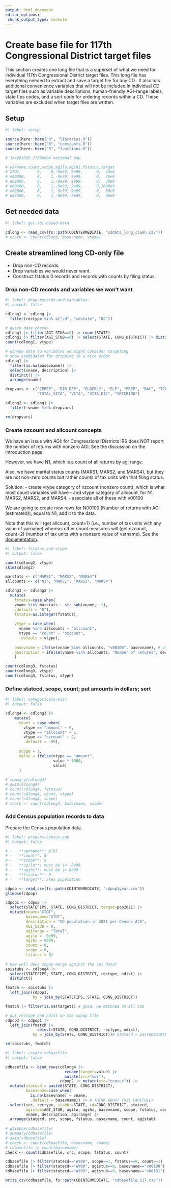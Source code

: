 ```yaml
---
output: html_document
editor_options: 
 chunk_output_type: console
---
```


# Create base file for 117th Congressional District target files

This section creates one long file that is a superset of what we need for individual 117th Congressional District target files. This long file has everything needed to extract and save a target file for any CD . It also has additional convenience variables that will not be included in individual CD target files such as variable descriptions, human-friendly AGI-range labels, state fips codes, and a sort code for ordering records within a CD. These variables are excluded when target files are written.

## Setup

```r
#| label: setup

source(here::here("R", "libraries.R"))
source(here::here("R", "constants.R"))
source(here::here("R", "functions.R"))

# 334283385.27000004 national pop

# varname,count,scope,agilo,agihi,fstatus,target
# XTOT,       0,    0,-9e99, 9e99,      0,  33e6
# e00300,     0,    1,-9e99, 9e99,      0,  20e9
# e00900,     0,    1,-9e99, 9e99,      0,  30e9
# e00200,     0,    1,-9e99, 9e99,      0,1000e9
# e02000,     0,    1,-9e99, 9e99,      0,  30e9
# e02400,     0,    1,-9e99, 9e99,      0,  60e9

```

## Get needed data

```r
#| label: get-soi-based-data

cdlong <- read_csv(fs::path(CDINTERMEDIATE, "cddata_long_clean.csv"))
# check <- count(cdlong, basevname, vname)

```


## Create streamlined long CD-only file 

-   Drop non-CD records.
-   Drop variables we would never want.
-   Construct fstatus 0 records and records with counts by filing status.

### Drop non-CD records and variables we won't want

```r
#| label: drop-records-and-variables
#| output: false

cdlong1 <- cdlong |> 
  filter(rectype %in% c("cd", "cdstate", "DC"))

# quick data checks
cdlong1 |> filter(AGI_STUB==0) |> count(STATE)
cdlong1 |> filter(AGI_STUB==0) |> select(STATE, CONG_DISTRICT) |> distinct() |> nrow()
count(cdlong1, vtype)

# winnow data to variables we might consider targeting
# show candidates for dropping in a nice order
cdlong1 |> 
  filter(is.na(basevname)) |> 
  select(vname, description) |> 
  distinct() |> 
  arrange(vname)

dropvars <- c("CPREP", "DIR_DEP", "ELDERLY", "ELF", "PREP", "RAC", "TCE", 
              "TOTAL_VITA", "VITA", "VITA_EIC", "VRTCRIND")

cdlong2 <- cdlong1 |> 
  filter(!vname %in% dropvars)

rm(dropvars)

```


### Create nzcount and allcount concepts

We have an issue with AGI: for Congressional Districts IRS does NOT report the number of returns with nonzero AGI. See the discussion on the introduction page.

However, we have N1, which is a count of all returns by agi range.

Also, we have marital status counts (MARS1, MARS2, and MARS4), but they are not non-zero counts but rather counts of tax units with that filing status.

Solution:
- create vtype category of nzcount (nonzero count), which is what most count variables will have
- and vtype category of allcount, for N1, MARS2, MARS2, and MARS4.
- associate all of these with v00100

We are going to create new rows for N00100 (Number of returns with AGI (estimated)), equal to N1, add it to the data.

Note that this will (get allcount, count=1) (i.e., number of tax units with any value of varname) whereas other count measures will (get nzcount, count=2) (number of tax units with a nonzero value of varname). See the [documentation](https://github.com/PSLmodels/tax-microdata-benchmarking/tree/master/tmd/areas/targets).

```r
#| label: fstatus-and-vtype
#| output: false

count(cdlong2, vtype)
skim(cdlong2)

marstats <- c("MARS1", "MARS2", "MARS4")
allcounts <- c("N1", "MARS1", "MARS2", "MARS4")

cdlong3 <- cdlong2 |> 
  mutate(
    fstatus=case_when(
    vname %in% marstats ~ str_sub(vname, -1),
    .default = "0"),
    fstatus=as.integer(fstatus),
    
    vtype = case_when(
      vname %in% allcounts ~ "allcount",
      vtype == "count" ~ "nzcount",
      .default = vtype),
    
    basevname = ifelse(vname %in% allcounts, "v00100", basevname), # use AGI for allcounts variables
    description = ifelse(vname %in% allcounts, "Number of returns", description)
    )

count(cdlong3, fstatus)
count(cdlong3, vtype)
count(cdlong3, fstatus, vtype)

```


### Define statecd, scope, count; put amounts in dollars; sort

```r
#| label: categoricals-misc
#| output: false

cdlong4 <- cdlong3 |> 
    mutate(
      count = case_when(
        vtype == "amount" ~ 0,
        vtype == "allcount" ~ 1,
        vtype == "nzcount" ~ 2,
        .default = -99),
      
      scope = 1,
      value = ifelse(vtype == "amount",
                     value * 1000,
                     value)
      )
  
# summary(cdlong4)
# skim(cdlong4)
# count(cdlong4, fstatus)
# count(cdlong4, count, vtype)
# count(cdlong4, scope)
# check <- count(cdlong4, basevname, vname)

```

### Add Census population records to data

Prepare the Census population data.

```r
#| label: prepare-census-pop
#| output: false

# -   **varname**: XTOT
# -   **count**: 0
# -   **scope**: 0
# -   **agilo**: must be \< -8e99
# -   **agihi**: must be \> 8e99
# -   **fstatus**: 0
# -   **target**: area population

cdpop <- read_csv(fs::path(CDINTERMEDIATE, "cdpop1year.csv"))
glimpse(cdpop)

cdpop1 <- cdpop |> 
  select(STATEFIPS, STATE, CONG_DISTRICT, target=pop2021) |> 
  mutate(vname="XTOT",
         basevname="XTOT",
         description = "CD population in 2021 per Census ACS",
         AGI_STUB = 0,
         agirange = "Total",
         agilo = -9e99,
         agihi = 9e99,
         count = 0,
         scope = 0, 
         fstatus = 0)
  
# how well does cdpop merge against the soi data?
soistubs <- cdlong4 |> 
  select(STATEFIPS, STATE, CONG_DISTRICT, rectype, ndist) |> 
  distinct()

fmatch <- soistubs |> 
  left_join(cdpop1,
            by = join_by(STATEFIPS, STATE, CONG_DISTRICT))

fmatch |> filter(is.na(target)) # good, we matched on all CDs

# put rectype and ndist on the cdpop file
cdpop2 <- cdpop1 |> 
  left_join(fmatch |> 
              select(STATE, CONG_DISTRICT, rectype, ndist),
            by = join_by(STATE, CONG_DISTRICT))# statecd = paste0(STATE, CONG_DISTRICT),

rm(soistubs, fmatch)

```


```r
#| label: create-cdbasefile
#| output: false

cdbasefile <- bind_rows(cdlong4 |> 
                          rename(target=value) |> 
                          mutate(src="soi"),
                        cdpop2 |> mutate(src="census")) |> 
  mutate(statecd = paste0(STATE, CONG_DISTRICT),
         basevname=case_when(
           is.na(basevname) ~ vname,
           .default = basevname)) |> # THINK ABOUT THIS CAREFULLY
  select(src, rectype, stabbr=STATE, cd=CONG_DISTRICT, statecd,
         agistub=AGI_STUB, agilo, agihi, basevname, scope, fstatus, count, target,
         vname, description, agirange) |> 
  arrange(statecd, src, scope, fstatus, basevname, count, agistub)
  
# glimpse(cdbasefile)
# summary(cdbasefile)
# skim(cdbasefile)
# check <- count(cdbasefile, basevname, vname)
# cdbasefile |> count(basevname)
check <- count(cdbasefile, src, scope, fstatus, count)

cdbasefile |> filter(statecd=="WY00", scope==1, fstatus==0, count==1)
cdbasefile |> filter(statecd=="WY00", agistub==0, basevname=="v00100")
cdbasefile |> filter(statecd=="WY00", agistub==0, basevname=="v00101")

write_csv(cdbasefile, fs::path(CDINTERMEDIATE, "cdbasefile_117.csv"))

```

